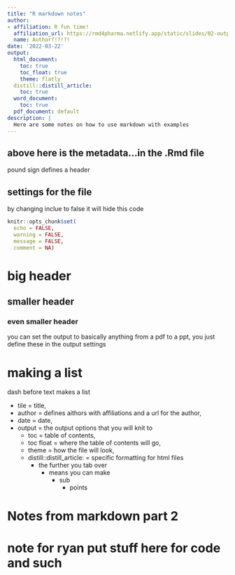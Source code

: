 ```yaml
---
title: "R markdown notes"
author:
- affiliation: R fun time!
  affiliation_url: https://rmd4pharma.netlify.app/static/slides/02-output-tables.html#1
  name: Author?!?!?!
date: '2022-03-22'
output:   
  html_document:
    toc: true
    toc_float: true
    theme: flatly
  distill::distill_article:
    toc: true
  word_document:
    toc: true
  pdf_document: default
description: |
  Here are some notes on how to use markdown with examples
---
```

## above here is the metadata...in the .Rmd file
pound sign defines a header

## settings for the file
by changing inclue to false it will hide this code 
```r
knitr::opts_chunk$set(
  echo = FALSE,
  warning = FALSE,
  message = FALSE,
  comment = NA)
```

# big header
## smaller header
### even smaller header

you can set the output to basically anything from a pdf to a ppt, you just define these in the output settings 

# making a list
dash before text makes a list

- tile = title,
- author = defines aithors with affiliations and a url for the author,
- date = date,
- output = the output options that you will knit to
  - toc = table of contents,
  - toc float = where the table of contents will go,
  - theme = how the file will look,
  - distill::distill_article: = specific formatting for html files 
    - the further you tab over
      - means you can make
        - sub
          - points

# Notes from markdown part 2

# note for ryan put stuff here for code and such
```r

```




